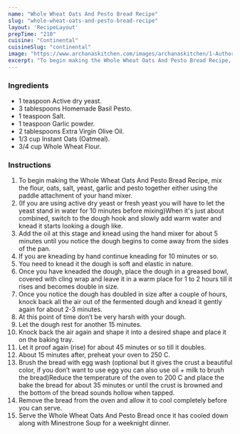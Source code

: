 ---
name: "Whole Wheat Oats And Pesto Bread Recipe"
slug: "whole-wheat-oats-and-pesto-bread-recipe"
layout: 'RecipeLayout'
prepTime: "210"
cuisine: "Continental"
cuisineSlug: "continental"
image: "https://www.archanaskitchen.com/images/archanaskitchen/1-Author/Monika_Manchanda/Whole_Wheat_Oats_and_Pesto_Bread.jpg"
excerpt: "To begin making the Whole Wheat Oats And Pesto Bread Recipe, mix the flour, oats, salt, yeast, garlic and pesto together either using the paddle attachment of your hand mixer"
---

### Ingredients

- 1 teaspoon Active dry yeast.
- 3 tablespoons Homemade Basil Pesto.
- 1 teaspoon Salt.
- 1 teaspoon Garlic powder.
- 2 tablespoons Extra Virgin Olive Oil.
- 1/3 cup Instant Oats (Oatmeal).
- 3/4 cup Whole Wheat Flour.

### Instructions

1. To begin making the Whole Wheat Oats And Pesto Bread Recipe, mix the flour, oats, salt, yeast, garlic and pesto together either using the paddle attachment of your hand mixer.
1. (If you are using active dry yeast or fresh yeast you will have to let the yeast stand in water for 10 minutes before mixing)When it's just about combined, switch to the dough hook and slowly add warm water and knead it starts looking a dough like.
1. Add the oil at this stage and knead using the hand mixer for about 5 minutes until you notice the dough begins to come away from the sides of the pan.
1. If you are kneading by hand continue kneading for 10 minutes or so.
1. You need to knead it the dough is soft and elastic in nature.
1. Once you have kneaded the dough, place the dough in a greased bowl, covered with cling wrap and leave it in a warm place for 1 to 2 hours till it rises and becomes double in size.
1. Once you notice the dough has doubled in size after a couple of hours, knock back all the air out of the fermented dough and knead it gently again for about 2-3 minutes.
1. At this point of time don’t be very harsh with your dough.
1. Let the dough rest for another 15 minutes.
1. Knock back the air again and shape it into a desired shape and place it on the baking tray.
1. Let it proof again (rise) for about 45 minutes or so till it doubles.
1. About 15 minutes after, preheat your oven to 250 C.
1. Brush the bread with egg wash (optional but it gives the crust a beautiful color, if you don’t want to use egg you can also use oil + milk to brush the bread)Reduce the temperature of the oven to 200 C and place the bake the bread for about 35 minutes or until the crust is browned and the bottom of the bread sounds hollow when tapped.
1. Remove the bread from the oven and allow it to cool completely before you can serve.
1. Serve the Whole Wheat Oats And Pesto Bread once it has cooled down along with Minestrone Soup for a weeknight dinner.
